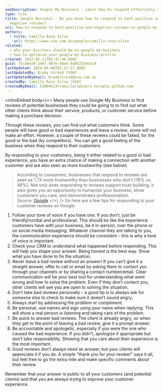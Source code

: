 ```yaml
---
seoDescription: Google My Business - Learn how to respond effectively to both positive and negative reviews on your Google My Business listing.
type: rule
title: Google Business - Do you know how to respond to both positive and
  negative reviews?
uri: how-to-respond-to-both-positive-and-negative-reviews-on-google-my-business
authors:
  - title: Camilla Rosa Silva
    url: https://www.ssw.com.au/people/camilla-rosa-silva
related:
  - why-your-business-should-be-on-google-my-business
  - how-to-optimize-your-google-my-business-profile
created: 2022-05-11T02:47:48.000Z
guid: 75cb8ea9-146f-487e-b0a4-9a953154e3c0
lastUpdated: 2024-06-08T03:27:17.000Z
lastUpdatedBy: Brady Stroud [SSW]
lastUpdatedByEmail: bradystroud@ssw.com.au
createdBy: Camilla Rosa Silva [SSW]
createdByEmail: 53064613+camillars@users.noreply.github.com
---
```


<introEmbed
  body={<>
Many people use Google My Business to find reviews of potential businesses they could be going to to find out what other clients think about their service, products, or customer service before making a purchase decision.

Through these reviews, you can find out what customers think. Some people will have good or bad experiences and leave a review; some will not make an effort. However, a couple of these reviews could be faked, for the good or the bad (by competitors). You can get a good feeling of the business when they respond to their customers.

By responding to your customers, being it either related to a good or bad experience, you have an extra chance of making a connection with another customer and are also seen as more trustworthy (see below).

> According to consumers, businesses that respond to reviews are seen as 1.7X more trustworthy than businesses who don't (76% vs. 46%). Not only does responding to reviews support trust-building, it also gives you an opportunity to humanize your business, show customers you care, and demonstrates professionalism. \
> Source: [Google](https://smallbusiness.withgoogle.com/free-google-training/how-to-respond-to-google-reviews/#!/)
  </>}
/>
So here are a few tips for responding to your customer reviews on Google:

1. Follow your tone of voice if you have one. If you don’t, just be friendly/cordial and professional. This should be like the experience customers have with your business, be it in-person, over the phone or on social media messaging. Whatever channel they are talking to you, the communication experience should be consistent – this is why a tone of voice is important.
2. Check your CRM to understand what happened before responding. This will help you shape your answer. Being honest is the best way. Show what you have done to fix the situation.
3. Never leave a bad review without an answer! If you can’t give it a straight answer, offer to call or email by asking them to contact you through your channels or by sharing a contact number/email. Clear communication will be your best tool for understanding what went wrong and how to solve the problem. Even if they don’t contact you, other clients will see you are open to solving the situation.
4. Don’t take bad reviews personally – a good tip is to always ask for someone else to check to make sure it doesn’t sound angry.
5. Always start by addressing the problem or compliment.
6. Be personal, use names and sign using your name when replying. This will show a real person is listening and taking care of the problem.
7. Be quick to answer bad reviews. The client is already angry, so when they get to the point of leaving a bad review, give it a prompt answer.
8. Be accountable and apologetic, especially if you were the one who caused the bad experience.
   If you didn’t, apologize if appropriate but don’t take responsibility. Showing that you care about their experience is the most important.
9. Good reviews don’t always need an answer, but your clients will appreciate it if you do. A simple “thank you for your review!” says it all, but feel free to go the extra mile and make specific comments about their review.

Remember that your answer is public to all your customers (and potential clients) and that you are always trying to improve your customer experience.
